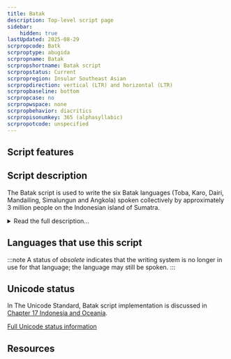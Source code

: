 ```yaml
---
title: Batak
description: Top-level script page
sidebar:
    hidden: true
lastUpdated: 2025-08-29
scrpropcode: Batk
scrproptype: abugida
scrpropname: Batak
scrpropshortname: Batak script
scrpropstatus: Current
scrpropregion: Insular Southeast Asian
scrpropdirection: vertical (LTR) and horizontal (LTR)
scrpropbaseline: bottom
scrpropcase: no
scrpropwspace: none
scrpropbehavior: diacritics
scrpropisonumkey: 365 (alphasyllabic)
scrpropotcode: unspecified
---
```



## Script features

<ScriptInfo />

## Script description

The Batak script is used to write the six Batak languages (Toba, Karo, Dairi, Mandailing, Simalungun and Angkola) spoken collectively by approximately 3 million people on the Indonesian island of Sumatra.

<details>
<summary>Read the full description...</summary>It is one of several scripts indigenous to the Indonesian archipelago, descended from the Old Kawi script, which in turn is derived from the Pallava, and ultimately the Brahmi, script.

It is an abugida; its 18 consonant letters each contain an inherent [a] vowel, which is modified by means of diacritics for other vowels. Syllable-final consonants are indicated by means of a pangolat (virama). Consonants do not form conjuncts. Punctuation is not normally used, but a number of bindu characters are used to disambiguate similar words or phrases or to separate sections of text. These marks may each have a number of variants and may perform more of an ornamental than a grammatical function. A further sign (pustaha) exists to separate a title from the following body of text, which normally begins on the same line.

Batak is read from left-to-right. Some have observed it being written vertically bottom-to-top along the length of a piece of bamboo. These bamboo stalks were placed next to each other and bound together with string in such a way as to form a bundle of plates inscribed with horizontal lines of right-running text.

The script was standardised in the 1850s, and was used in education until the declaration of Bahasa Indonesia as the national language in 1945, since which time literacy and usage has declined. However, something of a Batak renaissance in recent years has led to teaching materials once again being made available for use in schools.
</details>

## Languages that use this script

:::note
A status of _obsolete_ indicates that the writing system is no longer in use for that language; the language may still be spoken.
:::

<WsList script='Batk' wsMax='5' />

## Unicode status

In The Unicode Standard, Batak script implementation is discussed in [Chapter 17 Indonesia and Oceania](http://www.unicode.org/versions/latest/ch17.pdf).


[Full Unicode status information](/scrlang/unicode/batk-unicode)

## Resources

<ScriptResources detailSummary='seemore' />

